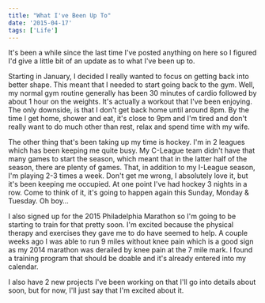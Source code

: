 ```yaml
---
title: "What I've Been Up To"
date: '2015-04-17'
tags: ['Life']
---
```


It's been a while since the last time I've posted anything on here so I figured I'd give a little bit of an update as to what I've been up to.

Starting in January, I decided I really wanted to focus on getting back into better shape. This meant that I needed to start going back to the gym. Well, my normal gym routine generally has been 30 minutes of cardio followed by about 1 hour on the weights. It's actually a workout that I've been enjoying. The only downside, is that I don't get back home until around 8pm. By the time I get home, shower and eat, it's close to 9pm and I'm tired and don't really want to do much other than rest, relax and spend time with my wife.

The other thing that's been taking up my time is hockey. I'm in 2 leagues which has been keeping me quite busy. My C-League team didn't have that many games to start the season, which meant that in the latter half of the season, there are plenty of games. That, in addition to my I-League season, I'm playing 2-3 times a week. Don't get me wrong, I absolutely love it, but it's been keeping me occupied. At one point I've had hockey 3 nights in a row. Come to think of it, it's going to happen again this Sunday, Monday & Tuesday. Oh boy…

I also signed up for the 2015 Philadelphia Marathon so I'm going to be starting to train for that pretty soon. I'm excited because the physical therapy and exercises they gave me to do have seemed to help. A couple weeks ago I was able to run 9 miles without knee pain which is a good sign as my 2014 marathon was derailed by knee pain at the 7 mile mark. I found a training program that should be doable and it's already entered into my calendar.

I also have 2 new projects I've been working on that I'll go into details about soon, but for now, I'll just say that I'm excited about it.
